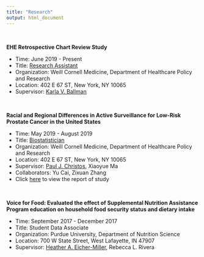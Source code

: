 ```yaml
---
title: "Research"
output: html_document
---
```


<br >

**EHE Retrospective Chart Review Study**

+ Time: June 2019 - Present
+ Title: [Research Assistant](folder/WCMC - Employment Verification Letter.pdf)
+ Organization: Weill Cornell Medicine, Department of Healthcare Policy and Research
+ Location: 402 E 67 ST, New York, NY 10065
+ Supervisor: [Karla V. Ballman](https://gradschool.weill.cornell.edu/faculty/karla-ballman)

<br>

**Racial and Regional Differences in Active Surveillance for Low-Risk Prostate Cancer in the United States**

+ Time: May 2019 - August 2019
+ Title: [Biostatistician](folder/Capstone - Verification Letter.pdf)
+ Organization: Weill Cornell Medicine, Department of Healthcare Policy and Research
+ Location: 402 E 67 ST, New York, NY 10065
+ Supervisor: [Paul J. Christos](https://gradschool.weill.cornell.edu/faculty/paul-christos), Xiaoyue Ma
+ Collaborators: Yu Cai, Zixuan Zhang
+ Click [here](folder/Capstone.pdf) to view the report of study

<br>

**Voice for Food: Evaluated the effect of Supplemental Nutrition Assistance Program education on household food security status and dietary intake**

+ Time: September 2017 - December 2017
+ Title: Student Data Associate
+ Organization: Purdue University, Department of Nutrition Science
+ Location: 700 W State Street, West Lafayette, IN 47907
+ Supervisor: [Heather A. Eicher-Miller](https://www.purdue.edu/hhs/nutr/directory/faculty/eicher-miller_heather.html), Rebecca L. Rivera